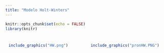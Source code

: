 ```yaml
---
title: "Modelo Holt-Winters"
---
```

```r
knitr::opts_chunk$set(echo = FALSE)
library(knitr)
```
<center>
<div style="padding: 10px; float: left; width: 45%; text-align: justify;">
```r
include_graphics("HW.png")
```
</div>
<div style="padding: 10px; float: right; width: 45%; text-align: justify;">
```r
include_graphics("pronHW.PNG")

```

